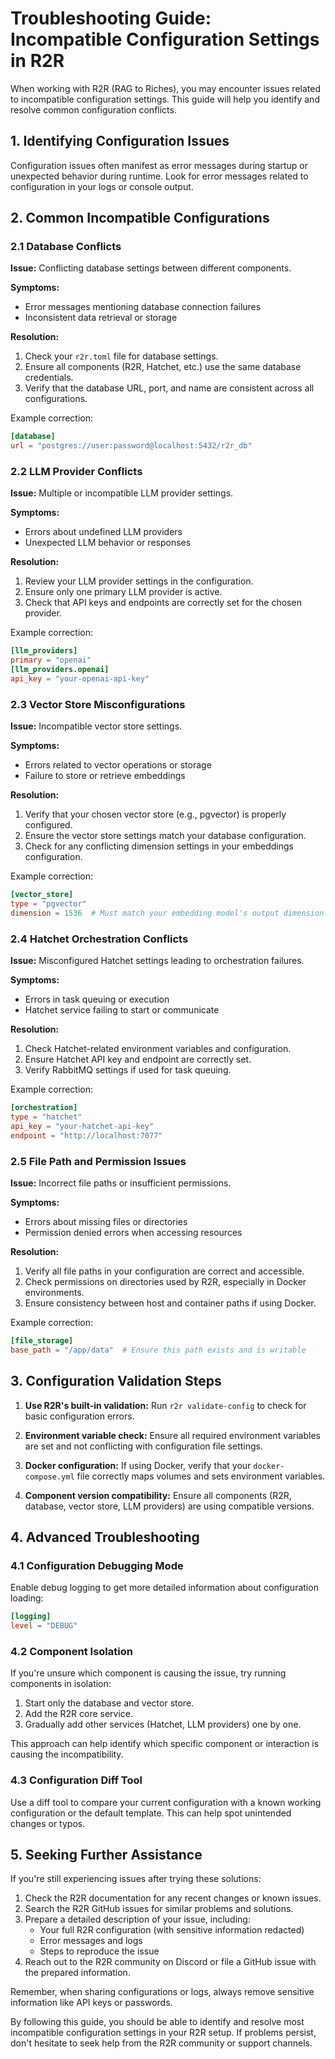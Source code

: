 # Troubleshooting Guide: Incompatible Configuration Settings in R2R

When working with R2R (RAG to Riches), you may encounter issues related to incompatible configuration settings. This guide will help you identify and resolve common configuration conflicts.

## 1. Identifying Configuration Issues

Configuration issues often manifest as error messages during startup or unexpected behavior during runtime. Look for error messages related to configuration in your logs or console output.

## 2. Common Incompatible Configurations

### 2.1 Database Conflicts

**Issue:** Conflicting database settings between different components.

**Symptoms:**
- Error messages mentioning database connection failures
- Inconsistent data retrieval or storage

**Resolution:**
1. Check your `r2r.toml` file for database settings.
2. Ensure all components (R2R, Hatchet, etc.) use the same database credentials.
3. Verify that the database URL, port, and name are consistent across all configurations.

Example correction:
```toml
[database]
url = "postgres://user:password@localhost:5432/r2r_db"
```

### 2.2 LLM Provider Conflicts

**Issue:** Multiple or incompatible LLM provider settings.

**Symptoms:**
- Errors about undefined LLM providers
- Unexpected LLM behavior or responses

**Resolution:**
1. Review your LLM provider settings in the configuration.
2. Ensure only one primary LLM provider is active.
3. Check that API keys and endpoints are correctly set for the chosen provider.

Example correction:
```toml
[llm_providers]
primary = "openai"
[llm_providers.openai]
api_key = "your-openai-api-key"
```

### 2.3 Vector Store Misconfigurations

**Issue:** Incompatible vector store settings.

**Symptoms:**
- Errors related to vector operations or storage
- Failure to store or retrieve embeddings

**Resolution:**
1. Verify that your chosen vector store (e.g., pgvector) is properly configured.
2. Ensure the vector store settings match your database configuration.
3. Check for any conflicting dimension settings in your embeddings configuration.

Example correction:
```toml
[vector_store]
type = "pgvector"
dimension = 1536  # Must match your embedding model's output dimension
```

### 2.4 Hatchet Orchestration Conflicts

**Issue:** Misconfigured Hatchet settings leading to orchestration failures.

**Symptoms:**
- Errors in task queuing or execution
- Hatchet service failing to start or communicate

**Resolution:**
1. Check Hatchet-related environment variables and configuration.
2. Ensure Hatchet API key and endpoint are correctly set.
3. Verify RabbitMQ settings if used for task queuing.

Example correction:
```toml
[orchestration]
type = "hatchet"
api_key = "your-hatchet-api-key"
endpoint = "http://localhost:7077"
```

### 2.5 File Path and Permission Issues

**Issue:** Incorrect file paths or insufficient permissions.

**Symptoms:**
- Errors about missing files or directories
- Permission denied errors when accessing resources

**Resolution:**
1. Verify all file paths in your configuration are correct and accessible.
2. Check permissions on directories used by R2R, especially in Docker environments.
3. Ensure consistency between host and container paths if using Docker.

Example correction:
```toml
[file_storage]
base_path = "/app/data"  # Ensure this path exists and is writable
```

## 3. Configuration Validation Steps

1. **Use R2R's built-in validation:**
   Run `r2r validate-config` to check for basic configuration errors.

2. **Environment variable check:**
   Ensure all required environment variables are set and not conflicting with configuration file settings.

3. **Docker configuration:**
   If using Docker, verify that your `docker-compose.yml` file correctly maps volumes and sets environment variables.

4. **Component version compatibility:**
   Ensure all components (R2R, database, vector store, LLM providers) are using compatible versions.

## 4. Advanced Troubleshooting

### 4.1 Configuration Debugging Mode

Enable debug logging to get more detailed information about configuration loading:

```toml
[logging]
level = "DEBUG"
```

### 4.2 Component Isolation

If you're unsure which component is causing the issue, try running components in isolation:

1. Start only the database and vector store.
2. Add the R2R core service.
3. Gradually add other services (Hatchet, LLM providers) one by one.

This approach can help identify which specific component or interaction is causing the incompatibility.

### 4.3 Configuration Diff Tool

Use a diff tool to compare your current configuration with a known working configuration or the default template. This can help spot unintended changes or typos.

## 5. Seeking Further Assistance

If you're still experiencing issues after trying these solutions:

1. Check the R2R documentation for any recent changes or known issues.
2. Search the R2R GitHub issues for similar problems and solutions.
3. Prepare a detailed description of your issue, including:
   - Your full R2R configuration (with sensitive information redacted)
   - Error messages and logs
   - Steps to reproduce the issue
4. Reach out to the R2R community on Discord or file a GitHub issue with the prepared information.

Remember, when sharing configurations or logs, always remove sensitive information like API keys or passwords.

By following this guide, you should be able to identify and resolve most incompatible configuration settings in your R2R setup. If problems persist, don't hesitate to seek help from the R2R community or support channels.
